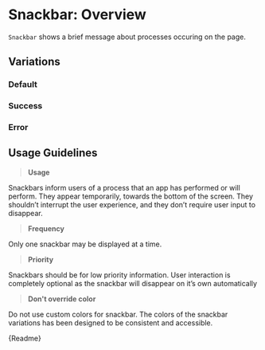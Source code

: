 
<Meta title="Components/Snackbar/Overview" />

# Snackbar: Overview

`Snackbar` shows a brief message about processes occuring on the page.

## Variations

### Default

<Canvas withSource="auto">
  <Story height="200px" id="components-snackbar-stories--default-story"></Story>
</Canvas>

### Success

<Canvas withSource="auto">
  <Story height="200px" id="components-snackbar-stories--success"></Story>
</Canvas>

### Error

<Canvas withSource="auto">
  <Story height="200px" id="components-snackbar-stories--error"></Story>
</Canvas>

## Usage Guidelines

> **Usage**

Snackbars inform users of a process that an app has performed or will perform. They appear temporarily, towards the bottom of the screen. They shouldn’t interrupt the user experience, and they don’t require user input to disappear.

> **Frequency**

Only one snackbar may be displayed at a time.

> **Priority**

Snackbars should be for low priority information. User interaction is completely optional as the snackbar will disappear on it’s own automatically

> **Don't override color**

Do not use custom colors for snackbar. The colors of the snackbar variations has been designed to be consistent and accessible.

<Description>{Readme}</Description>
